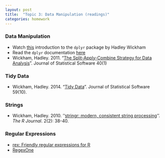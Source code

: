 ```yaml
---
layout: post
title:  "Topic 3: Data Manipulation (readings)"
categories: homework
---
```


### Data Manipulation

- Watch [this](https://www.youtube.com/watch?v=8SGif63VW6E) introduction to the `dplyr` package by Hadley Wickham
- Read the `dplyr` documentation [here](https://cran.rstudio.com/web/packages/dplyr/vignettes/introduction.html)
- Wickham, Hadley. 2011. “[The Split-Apply-Combine Strategy for Data Analysis](http://www.jstatsoft.org/article/view/v040i01)”. Journal of Statistical Software 40(1)

### Tidy Data

- Wickham, Hadley. 2014. “[Tidy Data](http://www.jstatsoft.org/v59/i10)”. Journal of Statistical Software 59(10).

### Strings

- Wickham, Hadley. 2010. ''[stringr: modern, consistent string processing](http://journal.r-project.org/archive/2010-2/RJournal_2010-2_Wickham.pdf)''.
*The R Journal*. 2(2): 38-40.

### Regular Expressions

- [rex: Friendly regular expressions for R](https://github.com/kevinushey/rex)
- [RegexOne](http://regexone.com/)


